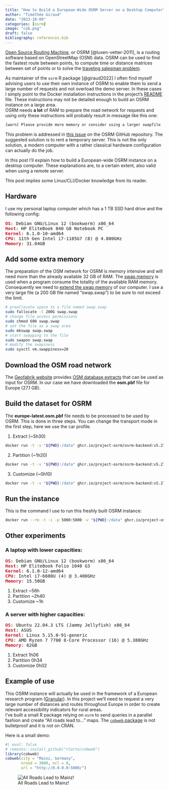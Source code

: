 ```yaml
---
title: "How to Build a European-Wide OSRM Server on a Desktop Computer"
author: "Timothée Giraud"
date: "2023-10-09"
categories: [osrm]
image: "cob.png"
draft: false
bibliography: references.bib
---
```


[Open Source Routing Machine](https://github.com/Project-OSRM/osrm-backend), or OSRM [@luxen-vetter-2011], is a routing software based on OpenStreetMap (OSM) data. OSRM can be used to find the fastest route between points, to compute time or distance matrices between set of points or to solve the [traveling salesman problem](https://en.wikipedia.org/wiki/Travelling_salesman_problem).


As maintainer of the `osrm` R package [@giraud2022] I often find myself advising users to use their own instance of OSRM to enable them to send a large number of requests and not overload the demo server. In these cases I simply point to the Docker installation instructions in the project's [README](https://github.com/Project-OSRM/osrm-backend#using-docker) file. These instructions may not be detailed enough to build an OSRM instance on a large area.   
OSRM needs **a lot** of RAM to prepare the road network for requests and using only these instructions will probably result in message like this one:  
```sh 
[warn] Please provide more memory or consider using a larger swapfile
```
This problem is addressed in [this issue](https://github.com/Project-OSRM/osrm-backend/issues/6146) on the OSRM GitHub repository. The suggested solution is to rent a temporary server. This is not the only solution, a modern computer with a rather classical hardware configuration can actually do the job. 

In this post I'll explain how to build a European-wide OSRM instance on a desktop computer. These explanations are, to a certain extent, also valid when using a remote server. 


::: {.callout-note}
This post implies some Linux/CLI/Docker knowledge from its reader. 
:::



## Hardware

I use my personal laptop computer which has a 1 TB SSD hard drive and the following config:

<pre><span style="color:#C01C28"><b>OS</b></span>: Debian GNU/Linux 12 (bookworm) x86_64 
<span style="color:#C01C28"><b>Host</b></span>: HP EliteBook 840 G8 Notebook PC 
<span style="color:#C01C28"><b>Kernel</b></span>: 6.1.0-10-amd64 
<span style="color:#C01C28"><b>CPU</b></span>: 11th Gen Intel i7-1185G7 (8) @ 4.800GHz 
<span style="color:#C01C28"><b>Memory</b></span>: 31.04GB </pre>

## Add some extra memory

The preparation of the OSM network for OSRM is memory intensive and will need more than the already available 32 GB of RAM. The [swap memory](https://en.wikipedia.org/wiki/Memory_paging) is used when a program consume the totality of the available RAM memory. Consequently we need to [extend the swap memory](https://github.com/Project-OSRM/osrm-backend/wiki/Running-OSRM#extracting-the-road-network-osrm-extract) of our computer. I use a very large file (a 200 GB file named "swap.swap") to be sure to not exceed the limit.  

```sh
# preallocate space to a file named swap.swap
sudo fallocate -l 200G swap.swap
# change file access permissions
sudo chmod 600 swap.swap
# set the file as a swap area
sudo mkswap swap.swap
# start swapping to the file
sudo swapon swap.swap
# modify the swapiness
sudo sysctl vm.swappiness=20
```

## Download the OSM road network

The [Geofabrik website](https://www.geofabrik.de/) provides [OSM database extracts](https://download.geofabrik.de/) that can be used as input for OSRM. 
In our case we have downloaded the **osm.pbf** file for Europe (27.1 GB).

## Build the dataset for OSRM

The **europe-latest.osm.pbf** file needs to be processed to be used by OSRM. This is done in three steps. You can change the transport mode in the first step, here we use the car profile. 

1. Extract (~5h30)
```sh
docker run -t -v "${PWD}:/data" ghcr.io/project-osrm/osrm-backend:v5.27.1 osrm-extract -p /opt/car.lua /data/europe-latest.osm.pbf
```

2. Partition (~1h20)
```sh
docker run -t -v "${PWD}:/data" ghcr.io/project-osrm/osrm-backend:v5.27.1 osrm-partition /data/europe-latest.osrm
```

3. Customize (~0h10)
```sh
docker run -t -v "${PWD}:/data" ghcr.io/project-osrm/osrm-backend:v5.27.1 osrm-customize /data/europe-latest.osrm
```


## Run the instance

This is the command I use to run this freshly built OSRM instance:

```sh
docker run --rm -t -i -p 5000:5000 -v "${PWD}:/data" ghcr.io/project-osrm/osrm-backend:v5.27.1 osrm-routed --algorithm mld --max-table-size 50000000 /data/europe-latest.osrm
```




## Other experiments

### A laptop with lower capacities: 

<pre><span style="color:#C01C28"><b>OS</b></span>: Debian GNU/Linux 12 (bookworm) x86_64 
<span style="color:#C01C28"><b>Host</b></span>: HP EliteBook Folio 1040 G3 
<span style="color:#C01C28"><b>Kernel</b></span>: 6.1.0-12-amd64 
<span style="color:#C01C28"><b>CPU</b></span>: Intel i7-6600U (4) @ 3.400GHz 
<span style="color:#C01C28"><b>Memory</b></span>: 15.50GB </pre>

1. Extract ~56h 
2. Partition ~2h40
3. Customize ~1h


### A server with higher capacities:

<pre><span style="color:#C01C28"><b>OS</b></span>: Ubuntu 22.04.3 LTS (Jammy Jellyfish) x86_64 
<span style="color:#C01C28"><b>Host</b></span>: ASUS 
<span style="color:#C01C28"><b>Kernel</b></span>: Linux 5.15.0-91-generic 
<span style="color:#C01C28"><b>CPU</b></span>: AMD Ryzen 7 7700 8-Core Processor (16) @ 5.388GHz 
<span style="color:#C01C28"><b>Memory</b></span>: 62GB </pre>

1. Extract 1h06 
2. Partition 0h34
3. Customize 0h02





## Example of use

This OSRM instance will actually be used in the framework of a European research program ([Granular](https://www.ruralgranular.eu/)). In this project we'll need to request a very large number of distances and routes throughout Europe in order to create relevant accessibility indicators for rural areas.  
I've built a small R package relying on `osrm` to send queries in a parallel fashion and create "All roads lead to..." maps. The [`cobweb` package](https://github.com/rcarto/cobweb) is not bulletproof and it is not on CRAN.  

Here is a small demo:


```r
#| eval: false
# remotes::install_github("rCarto/cobweb")
library(cobweb)
cobweb(city = "Mainz, Germany", 
       nroad = 3000, ncl = 8, 
       url = "http://0.0.0.0:5000/")
```

![All Roads Lead to Mainz!](map.png)


